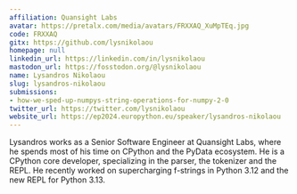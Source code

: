 ```yaml
---
affiliation: Quansight Labs
avatar: https://pretalx.com/media/avatars/FRXXAQ_XuMpTEq.jpg
code: FRXXAQ
gitx: https://github.com/lysnikolaou
homepage: null
linkedin_url: https://linkedin.com/in/lysnikolaou
mastodon_url: https://fosstodon.org/@lysnikolaou
name: Lysandros Nikolaou
slug: lysandros-nikolaou
submissions:
- how-we-sped-up-numpys-string-operations-for-numpy-2-0
twitter_url: https://twitter.com/lysnikolaou
website_url: https://ep2024.europython.eu/speaker/lysandros-nikolaou
---
```


Lysandros works as a Senior Software Engineer at Quansight Labs, where he spends most of his time on CPython and the PyData ecosystem. He is a CPython core developer, specializing in the parser, the tokenizer and the REPL. He recently worked on supercharging f-strings in Python 3.12 and the new REPL for Python 3.13.
